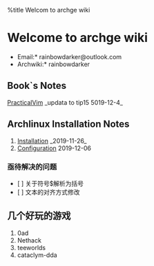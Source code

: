 %title Welcom to archge wiki

= Welcome to archge wiki =
*Email:* rainbowdarker@outlook.com
*Archwiki:* rainbowdarker

== Book`s Notes ==
[[PracticalVim]] _updata to tip15 5019-12-4_

== Archlinux Installation Notes ==
# [[Installation]] _2019-11-26_
# [[Configuration]] 2019-12-06

=== 亟待解决的问题 ===
* [ ] 关于符号$解析为括号 
* [ ] 文本的对齐方式修改


== 几个好玩的游戏 ==
# 0ad 
# Nethack
# teeworlds
# cataclym-dda
